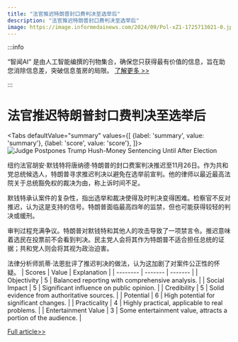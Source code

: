 ```yaml
---
title: "法官推迟特朗普封口费判决至选举后"
description: "法官推迟特朗普封口费判决至选举后"
image: https://image.informedainews.com/2024/09/Pol-xZ1-1725713021-0.jpg
---
```



:::info

“智闻AI“ 是由人工智能编撰的刊物集合，确保您只获得最有价值的信息，旨在助您消除信息差，突破信息茧房的局限。  [了解更多 >>](/)

:::

# 法官推迟特朗普封口费判决至选举后


<Tabs
	defaultValue="summary"
	values={[
	{label: 'summary', value: 'summary'},
	{label: 'score', value: 'score'},
]}>
<TabItem value="summary">
<img
  src="https://image.informedainews.com/2024/09/Pol-xZ1-1725713021-0.jpg"
  alt="Judge Postpones Trump Hush-Money Sentencing Until After Election"
/>



纽约法官胡安·默钱特将唐纳德·特朗普的封口费案判决推迟至11月26日。作为共和党总统候选人，特朗普寻求推迟判决以避免在选举前宣判。他的律师以最近最高法院关于总统豁免权的裁决为由，称上诉时间不足。

默钱特承认案件的复杂性，指出选举和裁决使得及时判决变得困难。检察官不反对推迟，认为这是支持的信号。特朗普面临最高四年的监禁，但也可能获得较轻的判决或缓刑。

审判过程充满争议。特朗普对默钱特和其他人的攻击导致了一项禁言令。推迟意味着选民在投票前不会看到判决。民主党人会将其作为特朗普不适合担任总统的证据；共和党人则会将其视为政治迫害。

法律分析师凯蒂·法恩批评了推迟判决的做法，认为这加剧了对案件公正性的怀疑。
</TabItem>
<TabItem value="score">
	| Scores     | Value   | Explanation |
	| -------- | ------- | ------- |
	| Objectivity  | 5    | Balanced reporting with comprehensive analysis.    |
	| Social Impact | 5     | Significant influence on public opinion.    |
	| Credibility    | 5    | Solid evidence from authoritative sources.    |
	| Potential    | 6    | High potential for significant changes.    |
	| Practicality    | 4    | Highly practical, applicable to real problems.    |
	| Entertainment Value    | 3    | Some entertainment value, attracts a portion of the audience.    |
</TabItem>
</Tabs>

[Full article>>](https://www.theguardian.com/us-news/article/2024/sep/06/trump-hush-money-sentencing)
